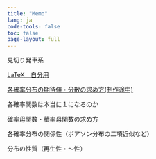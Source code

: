 ```yaml
---
title: "Memo"
lang: ja
code-tools: false
toc: false
page-layout: full
---
```


見切り発車系

[LaTeX　自分用](/memo/latex_code_copy.html)

[各確率分布の期待値・分散の求め方(制作途中)](/memo/1.html)

::: {.content-hidden when-format="html"}




各確率関数は本当に１になるのか

確率母関数・積率母関数の求め方

各確率分布の関係性（ポアソン分布の二項近似など）

分布の性質（再生性・〜性）
:::

